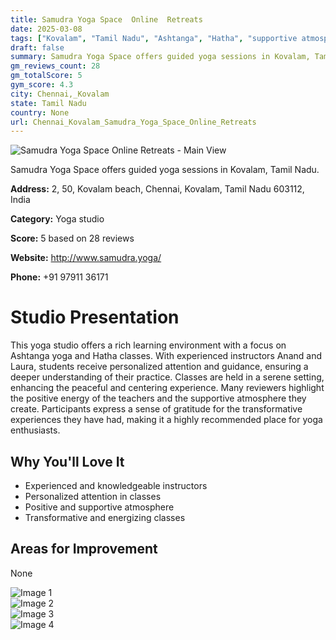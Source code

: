 ```yaml
---
title: Samudra Yoga Space  Online  Retreats
date: 2025-03-08
tags: ["Kovalam", "Tamil Nadu", "Ashtanga", "Hatha", "supportive atmosphere", "experienced instructors", "Chennai, Kovalam"]  
draft: false
summary: Samudra Yoga Space offers guided yoga sessions in Kovalam, Tamil Nadu.
gm_reviews_count: 28
gm_totalScore: 5
gym_score: 4.3
city: Chennai,_Kovalam
state: Tamil Nadu
country: None
url: Chennai_Kovalam_Samudra_Yoga_Space_Online_Retreats
---
```


<div className="aspect-[16/9] relative my-8">
  <img 
    src="https://lh5.googleusercontent.com/p/AF1QipNvHOUjiUAEbV-vNVAgO6ju8AZdhDzN4CZhkasq=w1920-h1080-k-no"
    alt="Samudra Yoga Space  Online  Retreats - Main View"
    className="object-cover absolute inset-0 w-full h-full rounded-lg"
  />
</div>

Samudra Yoga Space offers guided yoga sessions in Kovalam, Tamil Nadu.

**Address:** 2, 50, Kovalam beach, Chennai, Kovalam, Tamil Nadu 603112, India

**Category:** Yoga studio

**Score:** 5 based on 28 reviews

**Website:** http://www.samudra.yoga/

**Phone:** +91 97911 36171

# Studio Presentation

This yoga studio offers a rich learning environment with a focus on Ashtanga yoga and Hatha classes. With experienced instructors Anand and Laura, students receive personalized attention and guidance, ensuring a deeper understanding of their practice. Classes are held in a serene setting, enhancing the peaceful and centering experience. Many reviewers highlight the positive energy of the teachers and the supportive atmosphere they create. Participants express a sense of gratitude for the transformative experiences they have had, making it a highly recommended place for yoga enthusiasts.

## Why You'll Love It

- Experienced and knowledgeable instructors
- Personalized attention in classes
- Positive and supportive atmosphere
- Transformative and energizing classes

## Areas for Improvement

None

<div className="grid grid-cols-1 xl:grid-cols-2 gap-4 my-8">
<div className="aspect-[4/3] relative"><img src="https://lh3.googleusercontent.com/p/AF1QipOBFdg5pkTdPagTVze9XVwJyHuImLTU6wTMVsPY=w1920-h1080-k-no" alt="Image 1" className="object-cover absolute inset-0 w-full h-full rounded-lg" /></div>
<div className="aspect-[4/3] relative"><img src="https://lh5.googleusercontent.com/p/AF1QipNZtb7MDDnckZv2Mnas0kQ9gVVNbb59dn9934Vo=w1920-h1080-k-no" alt="Image 2" className="object-cover absolute inset-0 w-full h-full rounded-lg" /></div>
<div className="aspect-[4/3] relative"><img src="https://lh5.googleusercontent.com/p/AF1QipNSBRWq1jF1YORx-ibBYkUn3BRRXMr57hnaBP3-=w1920-h1080-k-no" alt="Image 3" className="object-cover absolute inset-0 w-full h-full rounded-lg" /></div>
<div className="aspect-[4/3] relative"><img src="https://lh5.googleusercontent.com/p/AF1QipNuCQsmpxEYWg9iB5m3WeIfOipAUmWop3-WfVQy=w1920-h1080-k-no" alt="Image 4" className="object-cover absolute inset-0 w-full h-full rounded-lg" /></div>
</div>